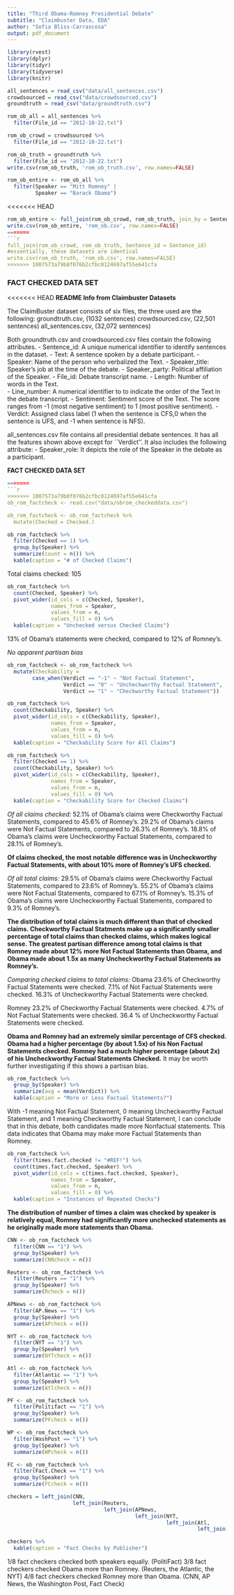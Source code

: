 ```yaml
---
title: "Third Obama-Romney Presidential Debate"
subtitle: "Claimbuster Data, EDA"
author: "Sofia Bliss-Carrascosa"
output: pdf_document
---
```


```r
library(rvest)
library(dplyr)
library(tidyr)
library(tidyverse)
library(knitr)
```

```r
all_sentences = read_csv("data/all_sentences.csv")
crowdsourced = read_csv("data/crowdsourced.csv")
groundtruth = read_csv("data/groundtruth.csv")
```

```r
rom_ob_all = all_sentences %>% 
  filter(File_id == "2012-10-22.txt")

rom_ob_crowd = crowdsourced %>% 
  filter(File_id == "2012-10-22.txt")

rom_ob_truth = groundtruth %>% 
  filter(File_id == "2012-10-22.txt")
write.csv(rom_ob_truth, 'rom_ob_truth.csv', row.names=FALSE)
```

```r
rom_ob_entire <- rom_ob_all %>%
  filter(Speaker == "Mitt Romney" |
         Speaker == "Barack Obama")
```

<<<<<<< HEAD
```r
rom_ob_entire <- full_join(rom_ob_crowd, rom_ob_truth, join_by = Sentence_id)
write.csv(rom_ob_entire, 'rom_ob.csv', row.names=FALSE)
=======
```r
full_join(rom_ob_crowd, rom_ob_truth, Sentence_id = Sentence_id)
#essentially, these datasets are identical
write.csv(rom_ob_truth, 'rom_ob.csv', row.names=FALSE) 
>>>>>>> 1007573a79b8f076b2cfbc0124697af55e641cfa
```

### **FACT CHECKED DATA SET**

<<<<<<< HEAD
**README Info from Claimbuster Datasets**

The ClaimBuster dataset consists of six files, the three used are the following:
groundtruth.csv, (1032 sentences)
crowdsourced.csv, (22,501 sentences)
all_sentences.csv, (32,072 sentences)

Both groundtruth.csv and crowdsourced.csv files contain the following attributes.
- Sentence_id: A unique numerical identifier to identify sentences in the dataset.
- Text: A sentence spoken by a debate participant. 
- Speaker: Name of the person who verbalized the Text.
- Speaker_title: Speaker’s job at the time of the debate.
- Speaker_party: Political affiliation of the Speaker.
- File_id: Debate transcript name.
- Length: Number of words in the Text.  
- Line_number: A numerical identifier to to indicate the order of the Text in the debate transcript.
- Sentiment: Sentiment score of the Text. The score ranges from -1 (most negative sentiment) to 1 (most positive sentiment). 
- Verdict: Assigned class label (1 when the sentence is CFS,0 when the sentence is UFS, and -1 when sentence is NFS).

all_sentences.csv file contains all presidential debate sentences. It has all the features shown above except for ``Verdict''. It also includes the following attribute:
- Speaker_role: It depicts the role of the Speaker in the debate as a participant.

**FACT CHECKED DATA SET**
```r
=======
```r
>>>>>>> 1007573a79b8f076b2cfbc0124697af55e641cfa
ob_rom_factcheck <- read.csv("data/obrom_checkeddata.csv")

ob_rom_factcheck <- ob_rom_factcheck %>%
  mutate(Checked = Checked.)
```

```r
ob_rom_factcheck %>%
  filter(Checked == 1) %>%
  group_by(Speaker) %>%
  summarize(count = n()) %>%
  kable(caption = "# of Checked Claims")
```

Total claims checked: 105

```r
ob_rom_factcheck %>%
  count(Checked, Speaker) %>%
  pivot_wider(id_cols = c(Checked, Speaker),
              names_from = Speaker, 
              values_from = n, 
              values_fill = 0) %>%
  kable(caption = "Unchecked versus Checked Claims")
```

13% of Obama's statements were checked, compared to 12% of Romney's.

*No apparent partisan bias*

```r
ob_rom_factcheck <- ob_rom_factcheck %>%
  mutate(Checkability = 
        case_when(Verdict == "-1" ~ "Not Factual Statement",
                  Verdict == "0" ~ "Uncheckworthy Factual Statement",
                  Verdict == "1" ~ "Checkworthy Factual Statement"))

ob_rom_factcheck %>%
  count(Checkability, Speaker) %>%
  pivot_wider(id_cols = c(Checkability, Speaker),
              names_from = Speaker, 
              values_from = n, 
              values_fill = 0) %>%
  kable(caption = "Checkability Score for All Claims")

ob_rom_factcheck %>%
  filter(Checked == 1) %>%
  count(Checkability, Speaker) %>%
  pivot_wider(id_cols = c(Checkability, Speaker),
              names_from = Speaker, 
              values_from = n, 
              values_fill = 0) %>%
  kable(caption = "Checkability Score for Checked Claims")
```

*Of all claims checked:* 52.1% of Obama's claims were Checkworthy Factual Statements, compared to 45.6% of Romney's. 29.2% of Obama's claims were Not Factual Statements, compared to 26.3% of Romney's. 18.8% of Obama's claims were Uncheckworthy Factual Statements, compared to 28.1% of Romney's.

**Of claims checked, the most notable difference was in Uncheckworthy Factual Statements, with about 10% more of Romney's UFS checked.**

*Of all total claims:* 29.5% of Obama's claims were Checkworthy Factual Statements, compared to 23.6% of Romney's. 55.2% of Obama's claims were Not Factual Statements, compared to 67.1% of Romney's. 15.3% of Obama's claims were Uncheckworthy Factual Statements, compared to 9.3% of Romney's.

**The distribution of total claims is much different than that of checked claims. Checkworthy Factual Statments make up a significantly smaller percentage of total claims than checked claims, which makes logical sense. The greatest partisan difference among total claims is that Romney made about 12% more Not Factual Statements than Obama, and Obama made about 1.5x as many Uncheckworthy Factual Statements as Romney's.**

*Comparing checked claims to total claims:* Obama 23.6% of Checkworthy Factual Statements were checked. 7.1% of Not Factual Statements were checked. 16.3% of Uncheckworthy Factual Statements were checked.

Romney 23.2% of Checkworthy Factual Statements were checked. 4.7% of Not Factual Statements were checked. 36.4 % of Uncheckworthy Factual Statements were checked.

**Obama and Romney had an extremely similar percentage of CFS checked. Obama had a higher percentage (by about 1.5x) of his Non Factual Statements checked. Romney had a much higher percentage (about 2x) of his Uncheckworthy Factual Statements Checked.** It may be worth further investigating if this shows a partisan bias.

```r
ob_rom_factcheck %>%
  group_by(Speaker) %>%
  summarize(avg = mean(Verdict)) %>%
  kable(caption = "More or Less Factual Statements?")
```

With -1 meaning Not Factual Statement, 0 meaning Uncheckworthy Factual Statement, and 1 meaning Checkworthy Factual Statement, I can conclude that in this debate, both candidates made more Nonfactual statements. This data indicates that Obama may make more Factual Statements than Romney.

```r
ob_rom_factcheck %>%
  filter(times.fact.checked != "#REF!") %>%
  count(times.fact.checked, Speaker) %>%
  pivot_wider(id_cols = c(times.fact.checked, Speaker),
              names_from = Speaker, 
              values_from = n, 
              values_fill = 0) %>%
  kable(caption = "Instances of Repeated Checks")
```

**The distribution of number of times a claim was checked by speaker is relatively equal, Romney had significantly more unchecked statements as he originally made more statements than Obama.**

```r
CNN <- ob_rom_factcheck %>%
  filter(CNN == "1") %>%
  group_by(Speaker) %>%
  summarize(CNNcheck = n())

Reuters <- ob_rom_factcheck %>%
  filter(Reuters == "1") %>%
  group_by(Speaker) %>%
  summarize(Rcheck = n())

APNews <- ob_rom_factcheck %>%
  filter(AP.News == "1") %>%
  group_by(Speaker) %>%
  summarize(APcheck = n())

NYT <- ob_rom_factcheck %>%
  filter(NYT == "1") %>%
  group_by(Speaker) %>%
  summarize(NYTcheck = n())

Atl <- ob_rom_factcheck %>%
  filter(Atlantic == "1") %>%
  group_by(Speaker) %>%
  summarize(Atlcheck = n())

PF <- ob_rom_factcheck %>%
  filter(Politifact == "1") %>%
  group_by(Speaker) %>%
  summarize(PFcheck = n())

WP <- ob_rom_factcheck %>%
  filter(WashPost == "1") %>%
  group_by(Speaker) %>%
  summarize(WPcheck = n())

FC <- ob_rom_factcheck %>%
  filter(Fact.Check == "1") %>%
  group_by(Speaker) %>%
  summarize(FCcheck = n())

checkers = left_join(CNN, 
                     left_join(Reuters, 
                               left_join(APNews, 
                                         left_join(NYT, 
                                                   left_join(Atl, 
                                                             left_join(PF, left_join(WP, FC, by = "Speaker")))))))

checkers %>%
  kable(caption = "Fact Checks by Publisher")
```

1/8 fact checkers checked both speakers equally. (PolitiFact) 3/8 fact checkers checked Obama more than Romney. (Reuters, the Atlantic, the NYT) 4/8 fact checkers checked Romney more than Obama. (CNN, AP News, the Washington Post, Fact Check)
